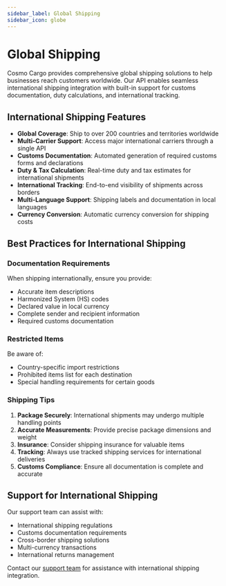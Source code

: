 ```yaml
---
sidebar_label: Global Shipping
sidebar_icon: globe
---
```


# Global Shipping

Cosmo Cargo provides comprehensive global shipping solutions to help businesses
reach customers worldwide. Our API enables seamless international shipping
integration with built-in support for customs documentation, duty calculations,
and international tracking.

## International Shipping Features

- **Global Coverage**: Ship to over 200 countries and territories worldwide
- **Multi-Carrier Support**: Access major international carriers through a
  single API
- **Customs Documentation**: Automated generation of required customs forms and
  declarations
- **Duty & Tax Calculation**: Real-time duty and tax estimates for international
  shipments
- **International Tracking**: End-to-end visibility of shipments across borders
- **Multi-Language Support**: Shipping labels and documentation in local
  languages
- **Currency Conversion**: Automatic currency conversion for shipping costs

## Best Practices for International Shipping

### Documentation Requirements

When shipping internationally, ensure you provide:

- Accurate item descriptions
- Harmonized System (HS) codes
- Declared value in local currency
- Complete sender and recipient information
- Required customs documentation

### Restricted Items

Be aware of:

- Country-specific import restrictions
- Prohibited items list for each destination
- Special handling requirements for certain goods

### Shipping Tips

1. **Package Securely**: International shipments may undergo multiple handling
   points
2. **Accurate Measurements**: Provide precise package dimensions and weight
3. **Insurance**: Consider shipping insurance for valuable items
4. **Tracking**: Always use tracked shipping services for international
   deliveries
5. **Customs Compliance**: Ensure all documentation is complete and accurate

## Support for International Shipping

Our support team can assist with:

- International shipping regulations
- Customs documentation requirements
- Cross-border shipping solutions
- Multi-currency transactions
- International returns management

Contact our [support team](mailto:api@sh.example.com) for assistance with
international shipping integration.

